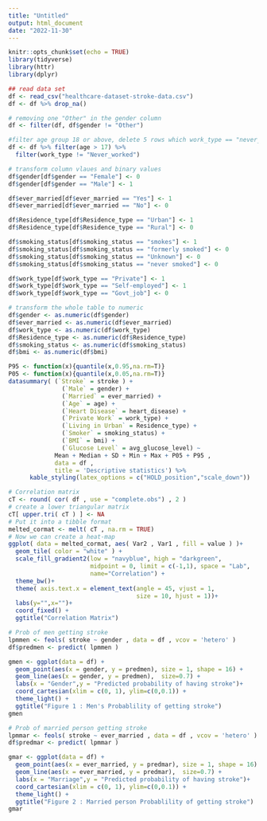 ```yaml
---
title: "Untitled"
output: html_document
date: "2022-11-30"
---
```


```r
knitr::opts_chunk$set(echo = TRUE)
library(tidyverse)
library(httr)
library(dplyr)
```


```r
## read data set
df <- read_csv("healthcare-dataset-stroke-data.csv")
df <- df %>% drop_na()

# removing one "Other" in the gender column
df <- filter(df, df$gender != "Other")
```


```r
#filter age group 18 or above, delete 5 rows which work_type == "never_worked"
df <- df %>% filter(age > 17) %>%  
  filter(work_type != "Never_worked")

# transform column vlaues and binary values
df$gender[df$gender == "Female"] <- 0
df$gender[df$gender == "Male"] <- 1

df$ever_married[df$ever_married == "Yes"] <- 1
df$ever_married[df$ever_married == "No"] <- 0

df$Residence_type[df$Residence_type == "Urban"] <- 1
df$Residence_type[df$Residence_type == "Rural"] <- 0

df$smoking_status[df$smoking_status == "smokes"] <- 1
df$smoking_status[df$smoking_status == "formerly smoked"] <- 0
df$smoking_status[df$smoking_status == "Unknown"] <- 0
df$smoking_status[df$smoking_status == "never smoked"] <- 0

df$work_type[df$work_type == "Private"] <- 1
df$work_type[df$work_type == "Self-employed"] <- 1
df$work_type[df$work_type == "Govt_job"] <- 0

# transform the whole table to numeric
df$gender <- as.numeric(df$gender)
df$ever_married <- as.numeric(df$ever_married)
df$work_type <- as.numeric(df$work_type)
df$Residence_type <- as.numeric(df$Residence_type)
df$smoking_status <- as.numeric(df$smoking_status)
df$bmi <- as.numeric(df$bmi)

```


```r

P95 <- function(x){quantile(x,0.95,na.rm=T)}
P05 <- function(x){quantile(x,0.05,na.rm=T)}
datasummary( (`Stroke` = stroke ) + 
               (`Male` = gender) +
               (`Married` = ever_married) +
               (`Age` = age) +
               (`Heart Disease` = heart_disease) +
               (`Private Work` = work_type) +
               (`Living in Urban` = Residence_type) +
               (`Smoker` = smoking_status) + 
               (`BMI` = bmi) +
               (`Glucose Level` = avg_glucose_level) ~
             Mean + Median + SD + Min + Max + P05 + P95 , 
             data = df ,
             title = 'Descriptive statistics') %>% 
      kable_styling(latex_options = c("HOLD_position","scale_down"))


```

```r
# Correlation matrix
cT <- round( cor( df , use = "complete.obs") , 2 )
# create a lower triangular matrix
cT[ upper.tri( cT ) ] <- NA
# Put it into a tibble format
melted_cormat <- melt( cT , na.rm = TRUE)
# Now we can create a heat-map
ggplot( data = melted_cormat, aes( Var2 , Var1 , fill = value ) )+
  geom_tile( color = "white" ) +
  scale_fill_gradient2(low = "navyblue", high = "darkgreen", 
                       midpoint = 0, limit = c(-1,1), space = "Lab", 
                       name="Correlation") +
  theme_bw()+ 
  theme( axis.text.x = element_text(angle = 45, vjust = 1, 
                                    size = 10, hjust = 1))+
  labs(y="",x="")+
  coord_fixed() +
  ggtitle("Correlation Matrix")


```

```r
# Prob of men getting stroke
lpmmen <- feols( stroke ~ gender , data = df , vcov = 'hetero' )
df$predmen <- predict( lpmmen )

gmen <- ggplot(data = df) +
  geom_point(aes(x = gender, y = predmen), size = 1, shape = 16) +
  geom_line(aes(x = gender, y = predmen),  size=0.7) +
  labs(x = "Gender",y = "Predicted probability of having stroke")+
  coord_cartesian(xlim = c(0, 1), ylim=c(0,0.1)) +
  theme_light() + 
  ggtitle("Figure 1 : Men's Probablility of getting stroke")
gmen
```

```r
# Prob of married person getting stroke
lpmmar <- feols( stroke ~ ever_married , data = df , vcov = 'hetero' )
df$predmar <- predict( lpmmar )

gmar <- ggplot(data = df) +
  geom_point(aes(x = ever_married, y = predmar), size = 1, shape = 16) +
  geom_line(aes(x = ever_married, y = predmar),  size=0.7) +
  labs(x = "Marriage",y = "Predicted probability of having stroke")+
  coord_cartesian(xlim = c(0, 1), ylim=c(0,0.1)) +
  theme_light() + 
  ggtitle("Figure 2 : Married person Probablility of getting stroke")
gmar
```
